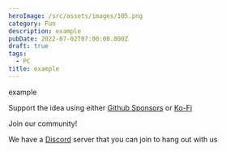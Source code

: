 ```yaml
---
heroImage: /src/assets/images/105.png
category: Fun
description: example
pubDate: 2022-07-02T07:00:00.000Z
draft: true
tags:
  - PC
title: example
---
```


example

Support the idea using either [Github Sponsors](https://github.com/sponsors/awfixer) or [Ko-Fi](https://ko-fi.com/awfixer)

Join our community!

We have a [Discord](https://discord.gg/awfixer)  server that you can join to hang out with us
